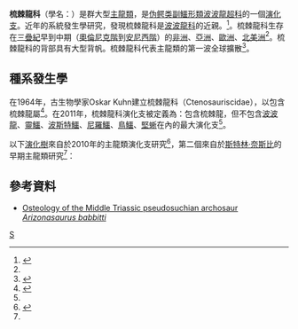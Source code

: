 {{Automatic Taxobox
| taxon = Ctenosauriscidae
| fossil_range = {{fossil_range|247.5|237}}
| image = Ctenosauriscus BW.jpg
| image_caption = [[梳棘龍|梳棘龍]]
| authority = Kuhn, 1964
| subdivision_ranks = [[屬|屬]]
| subdivision = 
*[[亞利桑那龍|亞利桑那龍]] ''Arizonasaurus''
*[[布隆斯格羅夫龍|布隆斯格羅夫龍]] ''Bromsgroveia''
*''Bystrowisuchus''
*[[梳棘龍|梳棘龍]] ''Ctenosauriscus''
*''Hypselorhachis''
*[[戲樓鱷|戲樓鱷]] ''Xilousuchus''
}}

'''梳棘龍科'''（學名：{{lang|la|Ctenosauriscidae}}）是群大型[[主龍類|主龍類]]，是[[伪鳄类|伪鳄类]][[副鱷形類|副鱷形類]][[波波龍超科|波波龍超科]]的一個[[演化支|演化支]]。近年的系統發生學研究，發現梳棘龍科是[[波波龍科|波波龍科]]的近親。<ref name=Nesbitt11>{{cite journal |authors=Sterling J. Nesbitt |year=2011 |title=The Early Evolution of Archosaurs: Relationships and the Origin of Major Clades |url=http://digitallibrary.amnh.org/dspace/bitstream/2246/6112/1/B352.pdf |journal=Bulletin of the American Museum of Natural History |volume=352 |pages=1–292 |doi=10.1206/352.1 |access-date=2013-02-16 |archive-date=2019-07-01 |archive-url=https://web.archive.org/web/20190701161715/http://digitallibrary.amnh.org/dspace/bitstream/2246/6112/1/B352.pdf |dead-url=no }}</ref>。梳棘龍科生存在[[三疊紀|三疊紀]]早到中期（[[奧倫尼克階|奧倫尼克階]]到[[安尼西階|安尼西階]]）的[[非洲|非洲]]、[[亞洲|亞洲]]、[[歐洲|歐洲]]、[[北美洲|北美洲]]<ref name=Nesbitt11/>。梳棘龍科的背部具有大型背帆。梳棘龍科代表主龍類的第一波全球擴散<ref name=Butleretal11>{{Cite journal |author=Richard J. Butler, Stephen L. Brusatte, Mike Reich, Sterling J. Nesbitt, Rainer R. Schoch and Jahn J. Hornung |year=2011 |title=The sail-backed reptile ''Ctenosauriscus'' from the latest Early Triassic of Germany and the timing and biogeography of the early archosaur radiation |url=http://www.plosone.org/article/info%3Adoi%2F10.1371%2Fjournal.pone.0025693 |journal=PLoS ONE |volume=6 |issue=10 |pages=e25693 |doi=10.1371/journal.pone.0025693 |access-date=2013-02-16 |archive-date=2013-03-01 |archive-url=https://web.archive.org/web/20130301231157/http://www.plosone.org/article/info%3Adoi%2F10.1371%2Fjournal.pone.0025693 |dead-url=no }}</ref>。

==種系發生學==
在1964年，古生物學家Oskar Kuhn建立梳棘龍科（Ctenosauriscidae），以包含梳棘龍屬<ref name=Ctenosauriscus>{{Cite journal|author=Oskar Kuhn |year=1964 |title=Ungelöste Probleme der Stammesgeschichte der Amphibien und Reptilien |journal=Jahreshefte des Vereins für vaterländische Naturkunde in Württemberg |volume=118-119 |pages=293–325 }}</ref>。在2011年，梳棘龍科演化支被定義為：包含梳棘龍，但不包含[[波波龍|波波龍]]、[[靈鱷|靈鱷]]、[[波斯特鱷|波斯特鱷]]、[[尼羅鱷|尼羅鱷]]、[[鳥鱷|鳥鱷]]、[[堅蜥|堅蜥]]在內的最大演化支<ref name=Butleretal11/>。

以下[[演化樹|演化樹]]來自於2010年的主龍類演化支研究<ref name=Betal10>{{cite journal |last=Brusatte |first=S.L. |coauthors=Benton, M.J.; Desojo, J.B.; and Langer, M.C. |year=2010 |title=The higher-level phylogeny of Archosauria (Tetrapoda: Diapsida) |journal=Journal of Systematic Palaeontology |volume=8 |issue=1 |pages=3–47 |doi=10.1080/14772010903537732 |url=http://www.informaworld.com/smpp/section?content=a919837956&fulltext=713240928 |access-date=2013-02-16 |archive-date=2020-03-31 |archive-url=https://web.archive.org/web/20200331190644/http://www.informaworld.com/smpp/section?content=a919837956&fulltext=713240928 |dead-url=no }}</ref>，第二個來自於[[斯特林·奈斯比|斯特林·奈斯比]]的早期主龍類研究<ref name=Nesbitt11/>：

{{clade| style=font-size:100%;line-height:100%
|label1=[[波波龍超科|波波龍超科]]
|1={{clade
   |1=[[芙蓉龍科|芙蓉龍科]]
   |2={{clade
      |label1='''梳棘龍科'''
      |1={{clade
         |1=[[亞利桑那龍|亞利桑那龍]] ''Arizonasaurus''
         |2=[[布隆斯格羅夫龍|布隆斯格羅夫龍]] ''Bromsgroveia''
         |3=[[梳棘龍|梳棘龍]] ''Ctenosauriscus''
         |4=''Hypselorhachis''
         |5=瓦爾德豪斯的未命名化石}} 
      |2={{clade
         |1=[[波波龍|波波龍]] ''Poposaurus'' 
         |2=[[岩鱷|岩鱷]] ''Sillosuchus''
         |label3=[[蘇牟龍科|蘇牟龍科]]
         |3={{clade
            |1=[[靈鱷|靈鱷]] ''Effigia''
            |2=[[蘇牟龍|蘇牟龍]] ''Shuvosaurus'' }} }} }} }} }}

{{clade| style=font-size:100%;line-height:100%
|label1=[[波波龍超科|波波龍超科]]
|1={{clade
   |1=[[黔鱷|黔鱷]] ''Qianosuchus''
   |2={{clade
      |label1='''梳棘龍科'''
      |1={{clade
         |1=[[亞利桑那龍|亞利桑那龍]] ''Arizonasaurus''
         |2=[[梳棘龍|梳棘龍]] ''Ctenosauriscus''
         |3=''Hypselorhachis''
         |4=瓦爾德豪斯的未命名化石
         |5=[[戲樓鱷|戲樓鱷]] ''Xilousuchus'' }} 
      |2={{clade
         |label1=[[波波龍科|波波龍科]]
         |1={{clade
            |1=[[波波龍|波波龍]] ''Poposaurus'' }} 
         |2={{clade
            |label1=[[芙蓉龍科|芙蓉龍科]]
            |1=[[芙蓉龍|芙蓉龍]] ''Lotosaurus''
            |label2=[[蘇牟龍科|蘇牟龍科]]
            |2={{clade
               |1=[[岩鱷|岩鱷]] ''Sillosuchus''
               |2={{clade
                  |1=[[靈鱷|靈鱷]] ''Effigia''
                  |2=[[蘇牟龍|蘇牟龍]] ''Shuvosaurus'' }} }} }} }} }} }} }}

==參考資料==
{{reflist}}
* [http://www.informaworld.com/smpp/content~content=a727642885 Osteology of the Middle Triassic pseudosuchian archosaur ''Arizonasaurus babbitti''] {{Wayback|url=http://www.informaworld.com/smpp/content~content=a727642885 |date=20070927221918 }}
{{偽鱷類|P.}}
{{Taxonbar|from=Q899460}}

[[Category:勞氏鱷目|S]]